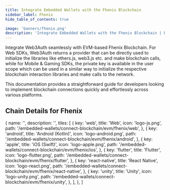 ```yaml
---
title: Integrate Embedded Wallets with the Fhenix Blockchain
sidebar_label: Fhenix
hide_table_of_contents: true

image: 'banners/fhenix.png'
description: 'Integrate Embedded Wallets with the Fhenix Blockchain | Embedded Wallets'
---
```



<SEO
  title="Integrate Embedded Wallets with the Fhenix Blockchain"
  description="Integrate Embedded Wallets with the Fhenix Blockchain | Embedded Wallets"
  image="https://web3auth.io/docs/banners/fhenix.png"
  slug="/embedded-wallets/connect-blockchain/evm/fhenix"
/>

Integrate Web3Auth seamlessly with EVM-based Fhenix Blockchain. For Web SDKs, Web3Auth returns a provider that can be directly used to initialize the libraries like ethers.js, web3.js etc. and make blockchain calls, while for Mobile & Gaming SDKs, the private key is available in the user scope which can be used in a similar way to initialize the respective blockchain interaction libraries and make calls to the network.

This documentation provides a straightforward guide for developers looking to implement blockchain connections quickly and effortlessly across various platforms.

## Chain Details for Fhenix

<ChainDetailsFhenix />

  {
    name: '',
    description: '',
    tiles: [
      {
        key: 'web',
        title: 'Web',
        icon: 'logo-js.png',
        path: '/embedded-wallets/connect-blockchain/evm/fhenix/web',
      },
      {
        key: 'android',
        title: 'Android (Kotlin)',
        icon: 'logo-android.png',
        path: '/embedded-wallets/connect-blockchain/evm/fhenix/android',
      },
      {
        key: 'apple',
        title: 'iOS (Swift)',
        icon: 'logo-apple.png',
        path: '/embedded-wallets/connect-blockchain/evm/fhenix/ios',
      },
      {
        key: 'flutter',
        title: 'Flutter',
        icon: 'logo-flutter.png',
        path: '/embedded-wallets/connect-blockchain/evm/fhenix/flutter',
      },
      {
        key: 'react-native',
        title: 'React Native',
        icon: 'logo-react.png',
        path: '/embedded-wallets/connect-blockchain/evm/fhenix/react-native',
      },
      {
        key: 'unity',
        title: 'Unity',
        icon: 'logo-unity.png',
        path: '/embedded-wallets/connect-blockchain/evm/fhenix/unity',
      },
    ],
  },
]

<Tiles tileGroups={Fhenix} />
